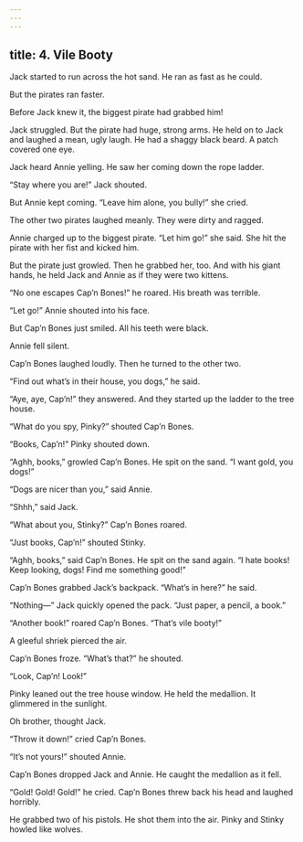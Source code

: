 ```yaml
---
---
---
```

title: 4. Vile Booty
---



Jack started to run across the hot sand. He ran as fast as he could.

But the pirates ran faster.

Before Jack knew it, the biggest pirate had grabbed him!

Jack struggled. But the pirate had huge, strong arms. He held on to Jack and laughed a mean, ugly laugh. He had a shaggy black beard. A patch covered one eye.

Jack heard Annie yelling. He saw her coming down the rope ladder.

“Stay where you are!” Jack shouted.

But Annie kept coming. “Leave him alone, you bully!” she cried.

The other two pirates laughed meanly. They were dirty and ragged.

Annie charged up to the biggest pirate. “Let him go!” she said. She hit the pirate with her fist and kicked him.

But the pirate just growled. Then he grabbed her, too. And with his giant hands, he held Jack and Annie as if they were two kittens.

“No one escapes Cap’n Bones!” he roared. His breath was terrible.

“Let go!” Annie shouted into his face.

But Cap’n Bones just smiled. All his teeth were black.

Annie fell silent.

Cap’n Bones laughed loudly. Then he turned to the other two.



“Find out what’s in their house, you dogs,” he said.

“Aye, aye, Cap’n!” they answered. And they started up the ladder to the tree house.

“What do you spy, Pinky?” shouted Cap’n Bones.

“Books, Cap’n!” Pinky shouted down.

“Aghh, books,” growled Cap’n Bones. He spit on the sand. “I want gold, you dogs!”

“Dogs are nicer than you,” said Annie.

“Shhh,” said Jack.

“What about you, Stinky?” Cap’n Bones roared.

“Just books, Cap’n!” shouted Stinky.

“Aghh, books,” said Cap’n Bones. He spit on the sand again. “I hate books! Keep looking, dogs! Find me something good!”

Cap’n Bones grabbed Jack’s backpack. “What’s in here?” he said.

“Nothing—” Jack quickly opened the pack. “Just paper, a pencil, a book.”

“Another book!” roared Cap’n Bones. “That’s vile booty!”

A gleeful shriek pierced the air.

Cap’n Bones froze. “What’s that?” he shouted.

“Look, Cap’n! Look!”

Pinky leaned out the tree house window. He held the medallion. It glimmered in the sunlight.

Oh brother, thought Jack.

“Throw it down!” cried Cap’n Bones.

“It’s not yours!” shouted Annie.

Cap’n Bones dropped Jack and Annie. He caught the medallion as it fell.

“Gold! Gold! Gold!” he cried. Cap’n Bones threw back his head and laughed horribly.

He grabbed two of his pistols. He shot them into the air. Pinky and Stinky howled like wolves.